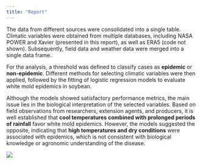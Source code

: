 ```yaml
---
title: "Report"
---
```


The data from different sources were consolidated into a single table. Climatic variables were obtained from multiple databases, including NASA POWER and Xavier (presented in this report), as well as ERA5 (code not shown). Subsequently, field data and weather data were merged into a single data frame.

For the analysis, a threshold was defined to classify cases as **epidemic** or **non-epidemic**. Different methods for selecting climatic variables were then applied, followed by the fitting of logistic regression models to evaluate white mold epidemics in soybean.

Although the models showed satisfactory performance metrics, the main issue lies in the biological interpretation of the selected variables. Based on field observations from researchers, extension agents, and producers, it is well established that **cool temperatures combined with prolonged periods of rainfall** favor white mold epidemics. However, the models suggested the opposite, indicating that **high temperatures and dry conditions** were associated with epidemics, which is not consistent with biological knowledge or agronomic understanding of the disease.

![](images/wms.jpg){fig-align="center"}

